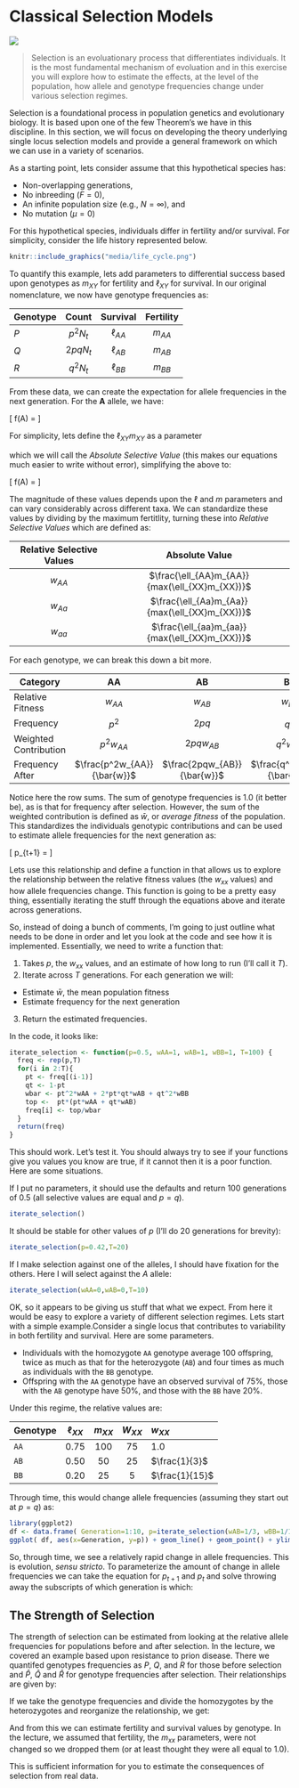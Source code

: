 # Classical Selection Models {.imageChapter}

<div class="chapter_image"><img src="chapter_images/ch_red_fish.jpg"></div>


> Selection is an evoluationary process that differentiates individuals.  It is the most fundamental mechanism of evoluation and in this exercise you will explore how to estimate the effects, at the level of the population, how allele and genotype frequencies change under various selection regimes.

Selection is a foundational process in population genetics and evolutionary biology.  It is based upon one of the few Theorem's we have in this discipline.  In this section, we will focus on developing the theory underlying single locus selection models and provide a general framework on which we can use in a variety of scenarios.

As a starting point, lets consider assume that this hypothetical species has:

- Non-overlapping generations,
- No inbreeding ($F=0$),
- An infinite population size (e.g., $N=\infty$), and
- No mutation ($\mu=0$)

For this hypothetical species, individuals differ in fertility and/or survival.  For simplicity, consider the life history represented below.

```r
knitr::include_graphics("media/life_cycle.png")
```

To quantify this example, lets add parameters to differential success based upon genotypes as $m_{XY}$ for fertility and $\ell_{XY}$ for survival.  In our original nomenclature, we now have genotype frequencies as:

Genotype | Count    | Survival    | Fertility  
---------|:--------:|:-----------:|:-----------:
$P$      | $p^2N_t$ | $\ell_{AA}$ | $m_{AA}$  
$Q$      | $2pqN_t$ | $\ell_{AB}$ | $m_{AB}$  
$R$      | $q^2N_t$ | $\ell_{BB}$ | $m_{BB}$   


From these data, we can create the expectation for allele frequencies in the next generation.  For the **A** allele, we have:

\[
f(A) = \frac{N_t\left(2\ell_{AA}m_{AA}p^2 + m_{AB}\ell_{AB}2pq\right)}{N_t\left(2\ell_{AA}m_{AA}p^2 + m_{AB}\ell_{AB}2pq + 2\ell_{BB}m_{BB}q^2\right)}
\]

For simplicity, lets define the $\ell_{XY}m_{XY}$ as a parameter

\begin{aligned}
W_{AA} &= \ell_{AA}m_{AA} \\
W_{AB} &= \ell_{AB}m_{AB} \\
W_{BB} &= \ell_{BB}m_{BB}
\end{aligned}

which we will call the *Absolute Selective Value* (this makes our equations much easier to write without error), simplifying the above to:

\[
f(A) = \frac{p_t(p_tW_{AA} + q_tW_{AB})}{p_t^2W_{AA} + 2p_tq_tW_{AB} + q_t^2W_{BB}}
\]

The magnitude of these values depends upon the $\ell$ and $m$ parameters and can vary considerably across different taxa.  We can standardize these values by dividing by the maximum fertitlity, turning these into *Relative Selective Values* which are defined as:

Relative Selective Values | Absolute Value 
:------------------------:|:---------------------------------------------:
$w_{AA}$                  | $\frac{\ell_{AA}m_{AA}}{max(\ell_{XX}m_{XX})}$  
$w_{Aa}$                  | $\frac{\ell_{Aa}m_{Aa}}{max(\ell_{XX}m_{XX})}$  
$w_{aa}$                  | $\frac{\ell_{aa}m_{aa}}{max(\ell_{XX}m_{XX})}$  


For each genotype, we can break this down a bit more.  

Category              |       AA                    |          AB                 |       BB                    | Total
----------------------|:---------------------------:|:---------------------------:|:---------------------------:|:-------:
Relative Fitness      | $w_{AA}$                    | $w_{AB}$                    | $w_{BB}$                    | - 
Frequency             | $p^2$                       | $2pq$                       | $q^2$                       | 1.0
Weighted Contribution | $p^2w_{AA}$                 | $2pqw_{AB}$                 | $q^2w_{BB}$                 | $\bar{w}$
Frequency After       | $\frac{p^2w_{AA}}{\bar{w}}$ | $\frac{2pqw_{AB}}{\bar{w}}$ | $\frac{q^2w_{BB}}{\bar{w}}$ | 1.0

Notice here the row sums.  The sum of genotype frequencies is 1.0 (it better be), as is that for frequency after selection.  However, the sum of the weighted contribution is defined as $\bar{w}$, or *average fitness* of the population.  This standardizes the individuals genotypic contributions and can be used to estimate allele frequencies for the next generation as:

\[
p_{t+1} = \frac{p_t(p_tw_{AA}+q_tw_{AB})}{\bar{w}} 
\]

Lets use this relationship and define a function in \R that allows us to explore the relationship between the relative fitness values (the $w_{xx}$ values) and how allele frequencies change.  This function is going to be a pretty easy thing, essentially iterating the stuff through the equations above and iterate across generations.

So, instead of doing a bunch of comments, I'm going to just outline what needs to be done in order and let you look at the code and see how it is implemented.  Essentially, we need to write a function that:  

1. Takes $p$, the $w_{xx}$ values, and an estimate of how long to run (I'll call it $T$).
2. Iterate across $T$ generations.  For each generation we will:
  - Estimate $\bar{w}$, the mean population fitness
  - Estimate frequency for the next generation
3. Return the estimated frequencies.

In the code, it looks like:

```r
iterate_selection <- function(p=0.5, wAA=1, wAB=1, wBB=1, T=100) {
  freq <- rep(p,T)
  for(i in 2:T){
    pt <- freq[(i-1)]
    qt <- 1-pt
    wbar <- pt^2*wAA + 2*pt*qt*wAB + qt^2*wBB
    top <-  pt*(pt*wAA + qt*wAB)
    freq[i] <- top/wbar
  }
  return(freq)
}
```


This should work.  Let's test it. You should always try to see if your functions give you values you know are true, if it cannot then it is a poor function.  Here are some situations.

If I put no parameters, it should use the defaults and return 100 generations of 0.5 (all selective values are equal and $p = q$).

```r
iterate_selection()
```

It should be stable for other values of $p$ (I'll do 20 generations for brevity):

```r
iterate_selection(p=0.42,T=20)
```


If I make selection against one of the alleles, I should have fixation for the others.  Here I will select against the $A$ allele:


```r
iterate_selection(wAA=0,wAB=0,T=10)
```

OK, so it appears to be giving us stuff that what we expect.  From here it would be easy to explore a variety of different selection regimes.  Lets start with a simple example.Consider a single locus that contributes to variability in both fertility and survival.  Here are some parameters.  

- Individuals with the homozygote `AA` genotype average 100 offspring, twice as much as that for the heterozygote (`AB`) and four times as much as individuals with the `BB` genotype.  
- Offspring with the `AA` genotype have an observed survival of 75%, those with the `AB` genotype have 50%, and those with the `BB` have 20%.

Under this regime, the relative values are:

Genotype | $\ell_{XX}$ | $m_{XX}$ | $W_{XX}$ | $w_{XX}$ 
---------|:-----------:|:--------:|:--------:|:---------------
`AA`     | $0.75$      | $100$    | $75$     | $1.0$
`AB`     | $0.50$      | $50$     | $25$     | $\frac{1}{3}$
`BB`     | $0.20$      | $25$     | $5$      | $\frac{1}{15}$

Through time, this would change allele frequencies (assuming they start out at $p=q$) as:

```r
library(ggplot2)
df <- data.frame( Generation=1:10, p=iterate_selection(wAB=1/3, wBB=1/15, T=10))
ggplot( df, aes(x=Generation, y=p)) + geom_line() + geom_point() + ylim(c(0,1))
```

So, through time, we see a relatively rapid change in allele frequencies.  This is evolution, *sensu stricto*.  To parameterize the amount of change in allele frequencies we can take the equation for $p_{t+1}$ and $p_t$ and solve throwing away the subscripts of which generation is which:

\begin{aligned}
\delta p &= p_1 - p_0 \\
        &= \frac{p^2w_{AA} + pqw_{AB}}{\bar{w}} \\
        &= \frac{p^2w_{AA} + pqw_{AB}}{\bar{w}} - p_0\\
        &= \frac{p^2w_{AA} + pqw_{AB}}{\bar{w}} - p_0\frac{\bar{w}}{\bar{w}}\\
        &= \frac{p^2w_{AA} + pqw_{AB} + p_0(q^2w_{AA} + 2pqw_{AB} + q^2w_{BB})}{\bar{w}}\\
        &\cdots\;several\;simplifications\;\cdots\\
        &= \frac{pq[p(w_{AA} - w_{AB}) - q(w_{BB} - w_{AB})]}{\bar{w}}
\end{aligned}








## The Strength of Selection

The strength of selection can be estimated from looking at the relative allele frequencies for populations before and after selection.  In the lecture, we covered an example based upon resistance to prion disease. There we quantifed genotypes frequencies as $P$, $Q$, and $R$ for those before selection and $\hat{P}$, $\hat{Q}$ and $\hat{R}$ for genotype frequencies after selection.  Their relationships are given by:

\begin{aligned}
\hat{P} &=  P\; \ell_{AA}\; m_{AA} \\
\hat{Q} &=  Q\; \ell_{AB}\; m_{AB} \\
\hat{R} &=  R\; \ell_{BB}\; m_{BB} \\
\end{aligned}

If we take the genotype frequencies and divide the homozygotes by the heterozygotes and reorganize the relationship, we get:

\begin{aligned}
  \hat{\ell}_{AA}\hat{m}_{AA} = & \frac{\hat{P}Q}{\hat{Q}P}\\
	\hat{\ell}_{BB}\hat{m}_{BB} = & \frac{\hat{R}Q}{\hat{Q}R}\\
\end{aligned}

And from this we can estimate fertility and survival values by genotype.  In the lecture, we assumed that fertility, the $m_{xx}$ parameters, were not changed so we dropped them (or at least thought they were all equal to 1.0).  

This is sufficient information for you to estimate the consequences of selection from real data.




